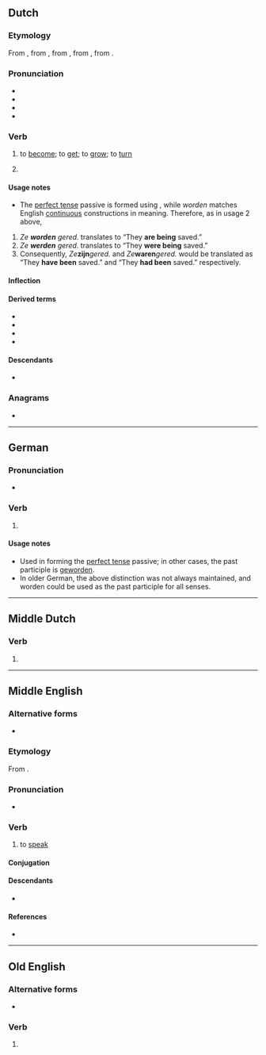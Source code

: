 {{also|wörden}}
==Dutch==

===Etymology===
{{root|nl|ine-pro|*wert-}}
From {{inh|nl|dum|werden}}, from {{inh|nl|odt|werthan}}, from {{inh|nl|gmw-pro|*werþan}}, from {{inh|nl|gem-pro|*werþaną}}, from {{inh|nl|ine-pro|*wértti}}.

===Pronunciation===
* {{IPA|nl|/ˈʋɔrdə(n)/}}
* {{audio|nl|Nl-worden.ogg|audio}}
* {{hyphenation|nl|wor|den}}
* {{rhymes|nl|ɔrdən}}

===Verb===
{{nl-verb}}

# {{lb|nl|copulative}} to [[become]]; to [[get]]; to [[grow]]; to [[turn]]
#: {{ux|nl|Zij wilde altijd al lerares '''worden'''.|She always wanted to become a teacher.|inline=1}}
#: {{ux|nl|Mijn broer '''wordt''' vandaag twintig.|My brother is turning twenty today.|inline=1}}
#: {{ux|nl|Het '''wordt''' hier erg benauwd. Open de ramen alsjeblieft!|It's getting very stuffy in here. Please open the windows!|inline=1}}
# {{lb|nl|transitive|auxiliary}} {{n-g|Used to form the [[imperfect tense]] of the [[passive voice]], together with a [[past participle]].}}
#: {{ux|nl|Ze '''worden''' gered.|They are being saved.|inline=1}}
#: {{ux|nl|De muur '''werd''' geschilderd.|The wall was being painted.|inline=1}}
#: {{ux|nl|De muur zal '''worden''' geschilderd.|The wall will be painted. / The wall is going to be painted.|inline=1}}

====Usage notes====
* The [[perfect tense]] passive is formed using {{m|nl|zijn}}, while ''worden'' matches English [[continuous]] constructions in meaning. Therefore, as in usage 2 above,
# ''Ze '''worden''' gered.'' translates to “They '''are being''' saved.”
# ''Ze '''werden''' gered''. translates to “They '''were being''' saved.”
# Consequently, ''Ze '''''zijn''''' gered.'' and ''Ze '''''waren''''' gered.'' would be translated as “They '''have been''' saved.” and “They '''had been''' saved.” respectively.

====Inflection====
{{nl-conj-st|class=non-standard|word|werd|worden|aux=zijn}}

====Derived terms====
* {{l|nl|verworden}}
* {{l|nl|wording}}
* {{l|nl|gewaarworden}}
* {{l|nl|wakker worden}}

====Descendants====
* {{desc|af|word}}

===Anagrams===
* {{l|nl|wonder}}

----

==German==

===Pronunciation===
* {{audio|de|De-worden.ogg|Audio}}

===Verb===
{{head|de|past participle}}

# {{inflection of|de|werden||past|part}}

====Usage notes====
* Used in forming the [[perfect tense]] passive; in other cases, the past participle is [[geworden]].
* In older German, the above distinction was not always maintained, and worden could be used as the past participle for all senses.

----

==Middle Dutch==

===Verb===
{{head|dum|verb form}}

# {{inflection of|dum|werden||1//3|p|past|indc//subj}}

----

==Middle English==

===Alternative forms===
* {{alter|enm|worde}}

===Etymology===
From {{af|enm|word|-en}}.

===Pronunciation===
* {{IPA|enm|/ˈwurdən/|/ˈwɔrdən/|/ˈwɔːrdən/}}

===Verb===
{{head|enm|verb}}

# to [[speak]] {{gloss|about}}

====Conjugation====
{{enm-conj|type=weak|stem=word}}

====Descendants====
* {{desc|en|word}}

====References====
* {{R:MED Online|entry= worden |part of speech=v |id= MED53419 |accessdate=27 February 2020}}

----

==Old English==

===Alternative forms===
* {{l|ang|ġeworden}}

===Verb===
{{head|ang|past participle}}

# {{inflection of|ang|weorþan||past|part}}